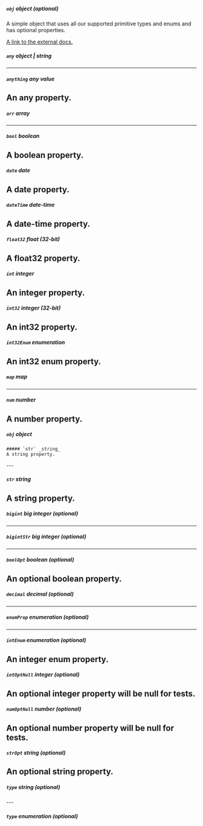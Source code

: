 


##### `obj` _object (optional)_
A simple object that uses all our supported primitive types and enums and has optional properties.

[A link to the external docs.](https://docs.speakeasyapi.dev)
<Collapsible openLabel={Labels.showProperties} closeLabel={Labels.hideProperties}>


  ##### `any` _object | string_
  ---


  ##### `anything` _any value_
  An any property.
  ---


  ##### `arr` _array_
  ---


  ##### `bool` _boolean_
  A boolean property.
  ---


  ##### `date` _date_
  A date property.
  ---


  ##### `dateTime` _date-time_
  A date\-time property.
  ---


  ##### `float32` _float (32-bit)_
  A float32 property.
  ---


  ##### `int` _integer_
  An integer property.
  ---


  ##### `int32` _integer (32-bit)_
  An int32 property.
  ---


  ##### `int32Enum` _enumeration_
  An int32 enum property.
  ---


  ##### `map` _map_
  ---


  ##### `num` _number_
  A number property.
  ---


  ##### `obj` _object_
  <Collapsible openLabel={Labels.showProperties} closeLabel={Labels.hideProperties}>


    ##### `str` _string_
    A string property.


  </Collapsible>
  ---


  ##### `str` _string_
  A string property.
  ---


  ##### `bigint` _big integer (optional)_
  ---


  ##### `bigintStr` _big integer (optional)_
  ---


  ##### `boolOpt` _boolean (optional)_
  An optional boolean property.
  ---


  ##### `decimal` _decimal (optional)_
  ---


  ##### `enumProp` _enumeration (optional)_
  ---


  ##### `intEnum` _enumeration (optional)_
  An integer enum property.
  ---


  ##### `intOptNull` _integer (optional)_
  An optional integer property will be null for tests.
  ---


  ##### `numOptNull` _number (optional)_
  An optional number property will be null for tests.
  ---


  ##### `strOpt` _string (optional)_
  An optional string property.
  ---


  ##### `type` _string (optional)_


</Collapsible>
---


##### `type` _enumeration (optional)_



